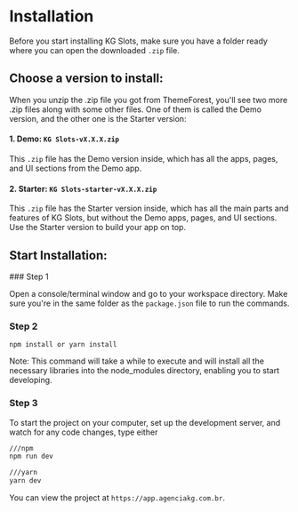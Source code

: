 
# Installation

Before you start installing KG Slots, make sure you have a folder ready where you can open the downloaded `.zip` file.

## Choose a version to install:

When you unzip the .zip file you got from ThemeForest, you'll see two more .zip files along with some other files. One of them is called the Demo version, and the other one is the Starter version:

#### 1. Demo: `KG Slots-vX.X.X.zip`

This `.zip` file has the Demo version inside, which has all the apps, pages, and UI sections from the Demo app.

#### 2. Starter: `KG Slots-starter-vX.X.X.zip`

This `.zip` file has the Starter version inside, which has all the main parts and features of KG Slots, but without the Demo apps, pages, and UI sections. Use the Starter version to build your app on top.

## Start Installation:

<Steps>
### Step 1
 
Open a console/terminal window and go to your workspace directory. Make sure you're in the same folder as the `package.json` file to run the commands.
 
### Step 2
 
`npm install or yarn install `

<Callout type="info">
  Note: This command will take a while to execute and will install all the
  necessary libraries into the node_modules directory, enabling you to start
  developing.
</Callout>

### Step 3

To start the project on your computer, set up the development server, and watch for any code changes, type either

```bash
///npm
npm run dev

///yarn
yarn dev
```

You can view the project at `https://app.agenciakg.com.br`.

</Steps>

